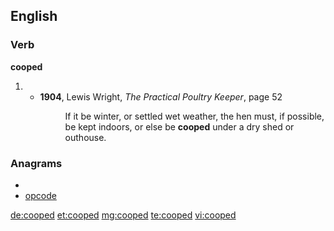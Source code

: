==English==
===Verb===
'''cooped'''
#{{past of|coop}}
#*'''1904''', Lewis Wright, ''The Practical Poultry Keeper'', page 52
#*:If it be winter, or settled wet weather, the hen must, if possible, be kept indoors, or else be '''cooped''' under a dry shed or outhouse.

===Anagrams===
* {{alphagram|cdeoop}}
* [[opcode#English|opcode]]

[[de:cooped]]
[[et:cooped]]
[[mg:cooped]]
[[te:cooped]]
[[vi:cooped]]